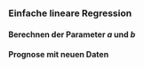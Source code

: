 ### Einfache lineare Regression
#### Berechnen der Parameter $a$ und $b$
#### Prognose mit neuen Daten
